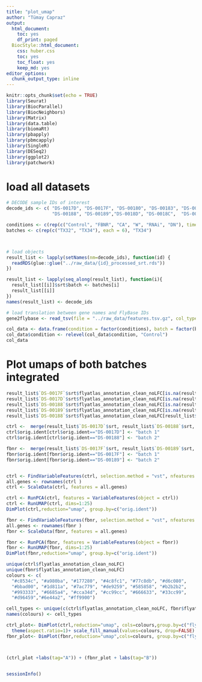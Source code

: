 ```yaml
---
title: "plot_umap"
author: "Tümay Capraz"
output:
  html_document:
    toc: yes
    df_print: paged
  BiocStyle::html_document:
    css: huber.css
    toc: yes
    toc_float: yes
    keep_md: yes
editor_options: 
  chunk_output_type: inline
---
```


```r
knitr::opts_chunk$set(echo = TRUE)
library(Seurat)
library(BiocParallel)
library(BiocNeighbors)
library(Matrix)
library(data.table)
library(biomaRt)
library(pbapply)
library(pbmcapply)
library(SingleR)
library(DESeq2)
library(ggplot2)
library(patchwork)
```


# load all datasets

```r

# DECODE sample IDs of interest
decode_ids <- c( "DS-0017D", "DS-0017F", "DS-00180", "DS-00183", "DS-00182","DS-00181",
                 "DS-00188", "DS-00189","DS-0018D", "DS-0018C",  "DS-0018B", "DS-0018A", "DS-0018E")

conditions <- c(rep(c("Control", "FBNR", "CA", "W", "RNAi", "DN"), times = 2), "arm_CA")
batches <- c(rep(c("TX32", "TX34"), each = 6), "TX34")               



# load objects
result_list <- lapply(setNames(nm=decode_ids), function(id) {
  readRDS(glue::glue("../raw_data/{id}_processed_srt.rds"))
})

result_list <- lapply(seq_along(result_list), function(i){
  result_list[[i]]$srt$batch <- batches[i]
  result_list[[i]]
})
names(result_list) <- decode_ids

# load translation between gene names and FlyBase IDs
gene2flybase <- read_tsv(file = "../raw_data/features.tsv.gz", col_types = "cc_", col_names = c("FlyBaseID", "Name"))

col_data <- data.frame(condition = factor(conditions), batch = factor(batches), row.names = decode_ids)
col_data$condition <- relevel(col_data$condition, "Control")
col_data
```

# Plot umaps of both batches integrated

```r
result_list$`DS-0017F`$srt$flyatlas_annotation_clean_noLFC[is.na(result_list$`DS-0017F`$srt$flyatlas_annotation_clean_noLFC)] <- "unk"
result_list$`DS-0017D`$srt$flyatlas_annotation_clean_noLFC[is.na(result_list$`DS-0017D`$srt$flyatlas_annotation_clean_noLFC)] <- "unk"
result_list$`DS-00188`$srt$flyatlas_annotation_clean_noLFC[is.na(result_list$`DS-00188`$srt$flyatlas_annotation_clean_noLFC)] <- "unk"
result_list$`DS-00189`$srt$flyatlas_annotation_clean_noLFC[is.na(result_list$`DS-00189`$srt$flyatlas_annotation_clean_noLFC)] <- "unk"
result_list$`DS-00188`$srt$flyatlas_annotation_clean_noLFC[result_list$`DS-00188`$srt$flyatlas_annotation_clean_noLFC =="unannotated"] <- "unk"

ctrl <-  merge(result_list$`DS-0017D`$srt, result_list$`DS-00188`$srt, merge.data=TRUE)
ctrl$orig.ident[ctrl$orig.ident=="DS-0017D"] <- "batch 1"
ctrl$orig.ident[ctrl$orig.ident=="DS-00188"] <- "batch 2"

fbnr <-  merge(result_list$`DS-0017F`$srt, result_list$`DS-00189`$srt, merge.data=TRUE)
fbnr$orig.ident[fbnr$orig.ident=="DS-0017F"] <- "batch 1"
fbnr$orig.ident[fbnr$orig.ident=="DS-00189"] <- "batch 2"


ctrl <- FindVariableFeatures(ctrl, selection.method = "vst", nfeatures = 2000)
all.genes <- rownames(ctrl )
ctrl <- ScaleData(ctrl, features = all.genes)

ctrl <- RunPCA(ctrl, features = VariableFeatures(object = ctrl))
ctrl <- RunUMAP(ctrl, dims=1:25)
DimPlot(ctrl,reduction="umap", group.by=c("orig.ident"))

fbnr <- FindVariableFeatures(fbnr, selection.method = "vst", nfeatures = 2000)
all.genes <- rownames(fbnr )
fbnr <- ScaleData(fbnr, features = all.genes)

fbnr <- RunPCA(fbnr, features = VariableFeatures(object = fbnr))
fbnr <- RunUMAP(fbnr, dims=1:25)
DimPlot(fbnr,reduction="umap", group.by=c("orig.ident"))

unique(ctrl$flyatlas_annotation_clean_noLFC)
unique(fbnr$flyatlas_annotation_clean_noLFC)
colours <- c(
  "#c8534c", "#a980ba", "#177280", "#4c8fc1", "#77c8db", "#d6c080",
  "#bbad00", "#1d811a", "#7ac779", "#de9259", "#585858", "#b2b2b2",
  "#993333", "#6685a4", "#cca34d", "#cc99cc", "#666633", "#33cc99",
  "#d96459","#6e44a2", "#ff9900")

cell_types <- unique(c(ctrl$flyatlas_annotation_clean_noLFC, fbnr$flyatlas_annotation_clean_noLFC))
names(colours) <- cell_types

ctrl_plot<- DimPlot(ctrl,reduction="umap", cols=colours,group.by=c("flyatlas_annotation_clean_noLFC")) + ggtitle("")+ 
  theme(aspect.ratio=1)+ scale_fill_manual(values=colours, drop=FALSE)
fbnr_plot<- DimPlot(fbnr,reduction="umap",cols=colours, group.by=c("flyatlas_annotation_clean_noLFC"))+ ggtitle("")+ theme(aspect.ratio=1)+ scale_color_manual(values=colours, drop=FALSE)



(ctrl_plot +labs(tag="A")) + (fbnr_plot + labs(tag="B"))



```


```r
sessionInfo()
```



